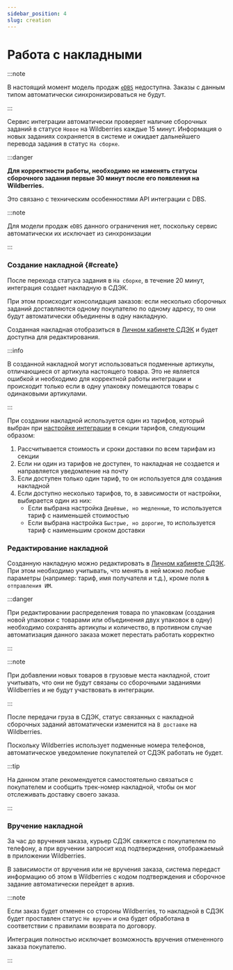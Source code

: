 ```yaml
---
sidebar_position: 4
slug: creation
---
```


# Работа с накладными

:::note

В настоящий момент модель продаж [`eDBS`](https://seller.wildberries.ru/instructions/ru/ru/material/A-107) недоступна.
Заказы с данным типом автоматически синхронизироваться не будут.

:::

Сервис интеграции автоматически проверяет наличие сборочных заданий в статусе `Новое` на Wildberries каждые 15 минут.
Информация о новых заданиях сохраняется в системе и ожидает дальнейшего перевода задания в статус `На сборке`.

:::danger

**Для корректности работы, необходимо не изменять статусы сборочного задания первые 30 минут после его
появления на Wildberries.**

Это связано с техническим особенностями API интеграции с DBS.

:::note

Для модели продаж `eDBS` данного ограничения нет, поскольку сервис автоматически их исключает из синхронизации

:::

### Создание накладной {#create}

После перехода статуса задания в `На сборке`, в течение 20 минут, интеграция создает накладную в СДЭК.

При этом происходит консолидация заказов: если несколько сборочных заданий доставляются одному покупателю по одному
адресу, то они будут автоматически объединены в одну накладную.

Созданная накладная отобразиться в [Личном кабинете СДЭК](https://lk.cdek.ru) и будет доступна для редактирования.

:::info

В созданной накладной могут использоваться подменные артикулы, отличающиеся от артикула настоящего товара. Это не
является ошибкой и необходимо для корректной работы интеграции и происходит только если в одну упаковку помещаются
товары с одинаковыми артикулами.

:::

При создании накладной используется один из тарифов, который выбран при [настройке интеграции](./setup.mdx#shop) в
секции тарифов, следующим образом:

1. Рассчитывается стоимость и сроки доставки по всем тарифам из секции
1. Если ни один из тарифов не доступен, то накладная не создается и направляется уведомление на почту
1. Если доступен только один тариф, то он используется для создания накладной
1. Если доступно несколько тарифов, то, в зависимости от настройки, выбирается один из них:
   - Если выбрана настройка `Дешёвые, но медленные`, то используется тариф с наименьшей стоимостью
   - Если выбрана настройка `Быстрые, но дорогие`, то используется тариф с наименьшим сроком доставки

### Редактирование накладной

Созданную накладную можно редактировать в [Личном кабинете СДЭК](https://lk.cdek.ru/).
При этом необходимо учитывать, что менять в ней можно любые параметры (например: тариф, имя получателя и т.д.),
кроме поля `№ отправления ИМ`.

:::danger

При редактировании распределения товара по упаковкам (создания новой упаковки с товарами или объединения двух
упаковок в одну) необходимо сохранять артикулы и количество, в противном случае автоматизация данного заказа
может перестать работать корректно

:::

:::note

При добавлении новых товаров в грузовые места накладной, стоит учитывать, что они не будут связаны со сборочными
заданиями Wildberries и не будут участвовать в интеграции.

:::

После передачи груза в СДЭК, статус связанных с накладной сборочных заданий автоматически изменится на `В доставке` на
Wildberries.

Поскольку Wildberries использует подменные номера телефонов, автоматическое уведомление покупателей от СДЭК
работать не будет.

:::tip

На данном этапе рекомендуется самостоятельно связаться с покупателем и сообщить трек-номер накладной, чтобы он мог
отслеживать доставку своего заказа.

:::

### Вручение накладной

За час до вручения заказа, курьер СДЭК свяжется с покупателем по телефону, а при вручении запросит код подтверждения,
отображаемый в приложении Wildberries.

В зависимости от вручения или не вручения заказа, система передаст информацию об этом в Wildberries с кодом
подтверждения и сборочное задание автоматически перейдет в архив.

:::note

Если заказ будет отменен со стороны Wildberries, то накладной в СДЭК будет проставлен статус `Не вручен` и она будет
обработана в соответствии с правилами возврата по договору.

Интеграция полностью исключает возможность вручения отмененного заказа покупателю.

:::
